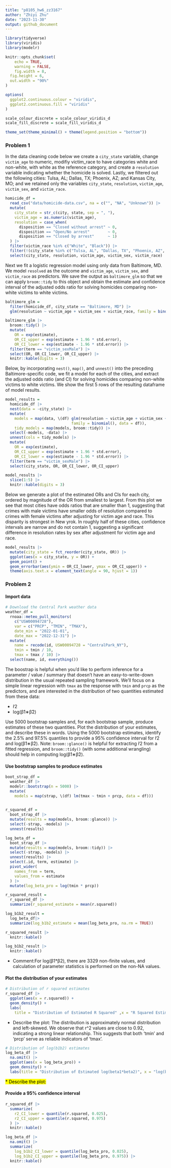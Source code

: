 ```yaml
---
title: "p8105_hw6_zz3167"
author: "Zhiyi Zhu"
date: "2023-11-30"
output: github_document
---
```


```r
library(tidyverse)
library(viridis)
library(modelr)

knitr::opts_chunk$set(
	echo = TRUE,
	warning = FALSE,
	fig.width = 8, 
  fig.height = 6,
  out.width = "90%"
)

options(
  ggplot2.continuous.colour = "viridis",
  ggplot2.continuous.fill = "viridis"
)

scale_colour_discrete = scale_colour_viridis_d
scale_fill_discrete = scale_fill_viridis_d

theme_set(theme_minimal() + theme(legend.position = "bottom"))
```

### Problem 1

In the data cleaning code below we create a `city_state` variable, change `victim_age` to numeric, modifiy victim_race to have categories white and non-white, with white as the reference category, and create a `resolution` variable indicating whether the homicide is solved. Lastly, we filtered out the following cities: Tulsa, AL; Dallas, TX; Phoenix, AZ; and Kansas City, MO; and we retained only the variables `city_state`, `resolution`, `victim_age`, `victim_sex`, and `victim_race`.

```r
homicide_df = 
  read_csv("data/homicide-data.csv", na = c("", "NA", "Unknown")) |> 
  mutate(
    city_state = str_c(city, state, sep = ", "),
    victim_age = as.numeric(victim_age),
    resolution = case_when(
      disposition == "Closed without arrest" ~ 0,
      disposition == "Open/No arrest"        ~ 0,
      disposition == "Closed by arrest"      ~ 1)
  ) |> 
  filter(victim_race %in% c("White", "Black")) |> 
  filter(!(city_state %in% c("Tulsa, AL", "Dallas, TX", "Phoenix, AZ", "Kansas City, MO"))) |> 
  select(city_state, resolution, victim_age, victim_sex, victim_race)
```

Next we fit a logistic regression model using only data from Baltimore, MD. We model `resolved` as the outcome and `victim_age`, `victim_sex`, and `victim_race` as predictors. We save the output as `baltimore_glm` so that we can apply `broom::tidy` to this object and obtain the estimate and confidence interval of the adjusted odds ratio for solving homicides comparing non-white victims to white victims.

```r
baltimore_glm = 
  filter(homicide_df, city_state == "Baltimore, MD") |> 
  glm(resolution ~ victim_age + victim_sex + victim_race, family = binomial(), data = _)

baltimore_glm |> 
  broom::tidy() |> 
  mutate(
    OR = exp(estimate), 
    OR_CI_upper = exp(estimate + 1.96 * std.error),
    OR_CI_lower = exp(estimate - 1.96 * std.error)) |> 
  filter(term == "victim_sexMale") |> 
  select(OR, OR_CI_lower, OR_CI_upper) |>
  knitr::kable(digits = 3)
```

Below, by incorporating `nest()`, `map()`, and `unnest()` into the preceding Baltimore-specific code, we fit a model for each of the cities, and extract the adjusted odds ratio (and CI) for solving homicides comparing non-white victims to white victims. We show the first 5 rows of the resulting dataframe of model results.

```r
model_results = 
  homicide_df |> 
  nest(data = -city_state) |> 
  mutate(
    models = map(data, \(df) glm(resolution ~ victim_age + victim_sex + victim_race, 
                             family = binomial(), data = df)),
    tidy_models = map(models, broom::tidy)) |> 
  select(-models, -data) |> 
  unnest(cols = tidy_models) |> 
  mutate(
    OR = exp(estimate), 
    OR_CI_upper = exp(estimate + 1.96 * std.error),
    OR_CI_lower = exp(estimate - 1.96 * std.error)) |> 
  filter(term == "victim_sexMale") |> 
  select(city_state, OR, OR_CI_lower, OR_CI_upper)

model_results |>
  slice(1:5) |> 
  knitr::kable(digits = 3)
```

Below we generate a plot of the estimated ORs and CIs for each city, ordered by magnitude of the OR from smallest to largest. From this plot we see that most cities have odds ratios that are smaller than 1, suggesting that crimes with male victims have smaller odds of resolution compared to crimes with female victims after adjusting for victim age and race. This disparity is strongest in New yrok. In roughly half of these cities, confidence intervals are narrow and do not contain 1, suggesting a significant difference in resolution rates by sex after adjustment for victim age and race. 

```r
model_results |> 
  mutate(city_state = fct_reorder(city_state, OR)) |> 
  ggplot(aes(x = city_state, y = OR)) + 
  geom_point() + 
  geom_errorbar(aes(ymin = OR_CI_lower, ymax = OR_CI_upper)) + 
  theme(axis.text.x = element_text(angle = 90, hjust = 1))
```

### Problem 2

#### Import data

```r
# Download the Central Park weather data
weather_df = 
  rnoaa::meteo_pull_monitors(
    c("USW00094728"),
    var = c("PRCP", "TMIN", "TMAX"), 
    date_min = "2022-01-01",
    date_max = "2022-12-31") |>
  mutate(
    name = recode(id, USW00094728 = "CentralPark_NY"),
    tmin = tmin / 10,
    tmax = tmax / 10) |>
  select(name, id, everything())
```

The boostrap is helpful when you’d like to perform inference for a parameter / value / summary that doesn’t have an easy-to-write-down distribution in the usual repeated sampling framework. We’ll focus on a simple linear regression with `tmax` as the response with `tmin` and `prcp` as the predictors, and are interested in the distribution of two quantities estimated from these data:

* r̂2
* log(β̂1∗β̂2)

Use 5000 bootstrap samples and, for each bootstrap sample, produce estimates of these two quantities. Plot the distribution of your estimates, and describe these in words. Using the 5000 bootstrap estimates, identify the 2.5% and 97.5% quantiles to provide a 95% confidence interval for r̂2 and log(β̂1∗β̂2). Note: `broom::glance()` is helpful for extracting r̂2 from a fitted regression, and `broom::tidy()` (with some additional wrangling) should help in computing log(β̂1∗β̂2).

#### Use bootstrap samples to  produce estimates 

```r
boot_strap_df = 
  weather_df |> 
  modelr::bootstrap(n = 5000) |> 
  mutate(
    models = map(strap, \(df) lm(tmax ~ tmin + prcp, data = df))) 
 

r_squared_df = 
  boot_strap_df |>
  mutate(results = map(models, broom::glance)) |>
  select(-strap, -models) |>
  unnest(results)

log_beta_df = 
  boot_strap_df |>
  mutate(results = map(models, broom::tidy)) |>
  select(-strap, -models) |>
  unnest(results) |>
  select(.id, term, estimate) |>
  pivot_wider(
    names_from = term,
    values_from = estimate
  ) |>
  mutate(log_beta_pro = log(tmin * prcp))

r_squared_result = 
  r_squared_df |>
  summarize(r_squared_estimate = mean(r.squared))

log_b1b2_result = 
  log_beta_df|>
  summarize(log_b1b2_estimate = mean(log_beta_pro, na.rm = TRUE))

r_squared_result |>
  knitr::kable()

log_b1b2_result |>
  knitr::kable()
```

* Comment:For log(β1*β2), there are 3329 non-finite values, and calculation of parameter statistics is performed on the non-NA values.

#### Plot the distribution of your estimates

```r
# Distribution of r squared estimates
r_squared_df |>
  ggplot(aes(x = r.squared)) +
  geom_density() +
  labs(
    title = "Distribution of Estimated R Squared" ,x = "R Squared Estimates")
```

* Describe the plot: The distribution is approximately normal distribution and left-skewed. We observe that r^2 values are close to 0.92, indicating a strong linear relationship. This suggests that both 'tmin' and 'prcp' serve as reliable indicators of 'tmax'.

```r
# Distribution of log(b1b2) estimates
log_beta_df |>
  na.omit() |>
  ggplot(aes(x = log_beta_pro)) +
  geom_density() +
  labs(title = "Distribution of Estimated log(beta1*beta2)", x = "log(beta1*beta2)")
```

<mark>* Describe the plot:

#### Provide a 95% confidence interval 

```r
r_squared_df |>
  summarize(
    r2_CI_lower = quantile(r.squared, 0.025),
    r2_CI_upper = quantile(r.squared, 0.975)
  ) |>
  knitr::kable()
```

```r
log_beta_df |>
  na.omit() |>
  summarize(
    log_b1b2_CI_lower = quantile(log_beta_pro, 0.025),
    log_b1b2_CI_upper = quantile(log_beta_pro, 0.975)) |>
  knitr::kable()
```

